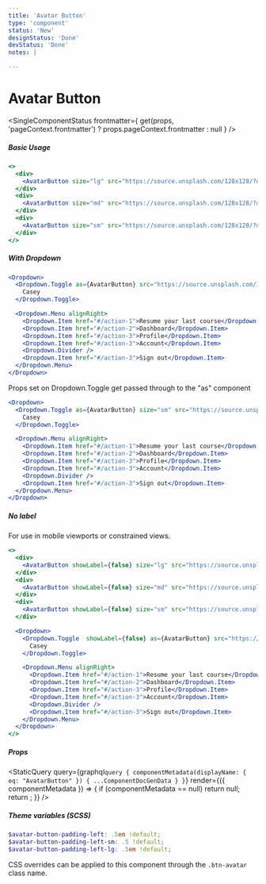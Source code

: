```yaml
---
title: 'Avatar Button'
type: 'component'
status: 'New'
designStatus: 'Done'
devStatus: 'Done'
notes: |

---
```



# Avatar Button

<SingleComponentStatus
  frontmatter={
    get(props, 'pageContext.frontmatter') ? props.pageContext.frontmatter : null
  }
/>


##### Basic Usage

```jsx live
<>
  <div>
    <AvatarButton size="lg" src="https://source.unsplash.com/128x128/?dog,portrait">Casey</AvatarButton>
  </div>
  <div>
    <AvatarButton size="md" src="https://source.unsplash.com/128x128/?dog,portrait">Casey</AvatarButton>
  </div>
  <div>
    <AvatarButton size="sm" src="https://source.unsplash.com/128x128/?dog,portrait">Casey</AvatarButton>
  </div>
</>
```


##### With Dropdown

```jsx live
<Dropdown>
  <Dropdown.Toggle as={AvatarButton} src="https://source.unsplash.com/128x128/?dog,portrait">
    Casey
  </Dropdown.Toggle>

  <Dropdown.Menu alignRight>
    <Dropdown.Item href="#/action-1">Resume your last course</Dropdown.Item>
    <Dropdown.Item href="#/action-2">Dashboard</Dropdown.Item>
    <Dropdown.Item href="#/action-3">Profile</Dropdown.Item>
    <Dropdown.Item href="#/action-3">Account</Dropdown.Item>
    <Dropdown.Divider />
    <Dropdown.Item href="#/action-3">Sign out</Dropdown.Item>
  </Dropdown.Menu>
</Dropdown>
```

Props set on Dropdown.Toggle get passed through to the "as" component

```jsx live
<Dropdown>
  <Dropdown.Toggle as={AvatarButton} size="sm" src="https://source.unsplash.com/128x128/?dog,portrait">
    Casey
  </Dropdown.Toggle>

  <Dropdown.Menu alignRight>
    <Dropdown.Item href="#/action-1">Resume your last course</Dropdown.Item>
    <Dropdown.Item href="#/action-2">Dashboard</Dropdown.Item>
    <Dropdown.Item href="#/action-3">Profile</Dropdown.Item>
    <Dropdown.Item href="#/action-3">Account</Dropdown.Item>
    <Dropdown.Divider />
    <Dropdown.Item href="#/action-3">Sign out</Dropdown.Item>
  </Dropdown.Menu>
</Dropdown>
```

##### No label

For use in mobile viewports or constrained views.

```jsx live
<>
  <div>
    <AvatarButton showLabel={false} size="lg" src="https://source.unsplash.com/128x128/?dog,portrait">Casey</AvatarButton>
  </div>
  <div>
    <AvatarButton showLabel={false} size="md" src="https://source.unsplash.com/128x128/?dog,portrait">Casey</AvatarButton>
  </div>
  <div>
    <AvatarButton showLabel={false} size="sm" src="https://source.unsplash.com/128x128/?dog,portrait">Casey</AvatarButton>
  </div>

  <Dropdown>
    <Dropdown.Toggle  showLabel={false} as={AvatarButton} src="https://source.unsplash.com/128x128/?dog,portrait">
      Casey
    </Dropdown.Toggle>

    <Dropdown.Menu alignRight>
      <Dropdown.Item href="#/action-1">Resume your last course</Dropdown.Item>
      <Dropdown.Item href="#/action-2">Dashboard</Dropdown.Item>
      <Dropdown.Item href="#/action-3">Profile</Dropdown.Item>
      <Dropdown.Item href="#/action-3">Account</Dropdown.Item>
      <Dropdown.Divider />
      <Dropdown.Item href="#/action-3">Sign out</Dropdown.Item>
    </Dropdown.Menu>
  </Dropdown>
</>
```


##### Props

<StaticQuery
  query={graphql`
    query {
      componentMetadata(displayName: { eq: "AvatarButton" }) {
        ...ComponentDocGenData
      }
    }
  `}
  render={({ componentMetadata }) => {
    if (componentMetadata == null) return null;
    return <PropsTable propMetaData={componentMetadata.props} />;
  }}
/>

##### Theme variables (SCSS)

```scss
$avatar-button-padding-left: .5em !default;
$avatar-button-padding-left-sm: .5 !default;
$avatar-button-padding-left-lg: .5em !default;
```

CSS overrides can be applied to this component through the `.btn-avatar` class name.

